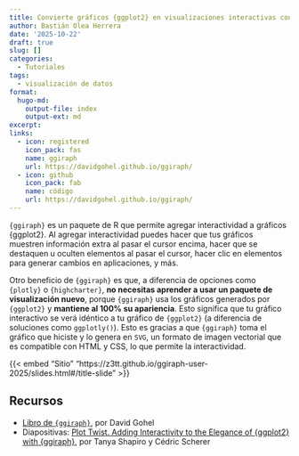```yaml
---
title: Convierte gráficos {ggplot2} en visualizaciones interactivas con {ggiraph}
author: Bastián Olea Herrera
date: '2025-10-22'
draft: true
slug: []
categories:
  - Tutoriales
tags:
  - visualización de datos
format:
  hugo-md:
    output-file: index
    output-ext: md
excerpt:
links: 
  - icon: registered
    icon_pack: fas
    name: ggiraph
    url: https://davidgohel.github.io/ggiraph/
  - icon: github
    icon_pack: fab
    name: código
    url: https://davidgohel.github.io/ggiraph/
---
```


`{ggiraph}` es un paquete de R que permite agregar interactividad a gráficos {ggplot2}. Al agregar interactividad puedes hacer que tus gráficos muestren información extra al pasar el cursor encima, hacer que se destaquen u oculten elementos al pasar el cursor, hacer clic en elementos para generar cambios en aplicaciones, y más.

Otro beneficio de `{ggiraph}` es que, a diferencia de opciones como `{plotly}` o `{highcharter}`, **no necesitas aprender a usar un paquete de visualización nuevo**, porque `{ggiraph}` usa los gráficos generados por `{ggplot2}` y **mantiene al 100% su apariencia**. Esto significa que tu gráfico interactivo se verá idéntico a tu gráfico de `{ggplot2}` (a diferencia de soluciones como `ggplotly()`). Esto es gracias a que `{ggiraph}` toma el gráfico que hiciste y lo genera en `SVG`, un formato de imagen vectorial que es compatible con HTML y CSS, lo que permite la interactividad.


{{< embed "Sitio" "https://z3tt.github.io/ggiraph-user-2025/slides.html#/title-slide" >}}


## Recursos

- [Libro de `{ggiraph}`](http://ardata.fr/ggiraph-book/), por David Gohel
- Diapositivas: [Plot Twist. Adding Interactivity to the Elegance of {ggplot2} with {ggiraph}](https://z3tt.github.io/ggiraph-user-2025/slides.html#/title-slide), por Tanya Shapiro y Cédric Scherer